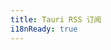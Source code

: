 ```yaml
---
title: Tauri RSS 订阅
i18nReady: true
---
```



<LinkCard
  title="所有更新"
  description="及时了解整个网站的任何更新。"
  href="/feed.xml"
/>
<LinkCard
  title="博客更新"
  description="保持与最新的博客和文章同步。"
  href="/blog/rss.xml"
/>
<LinkCard
  title="页面更新"
  description="接收主网站页面的更新。"
  href="/pages.xml"
/>

